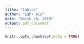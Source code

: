 ---
title: "tables"
author: "Laha Ale"
date: "March 18, 2019"
output: pdf_document
---

```{r setup, include=FALSE}
knitr::opts_chunk$set(echo = TRUE)
```

\begin{center}
\begin{table}
\caption{Significant table for SAR models}
 \begin{tabular}{||c c c c||} 
 \hline
 Variables & 25 precent SAR model & 50 precent SAR model & 75 precent SAR model \\ [0.5ex] 
 \hline
  HOVAL & YES & YES & YES \\ 
 \hline
  INC & YES & YES & YES \\ 
 \hline
  OPEN & NO & NO & NO \\ 
 \hline
  PLUMB & NO & NO & NO \\ 
 \hline
  DISCBD & YES & YES & NO \\ 
 \hline
  Lambda & NO & YES & YES \\ 
 \hline
\end{tabular}
\end{table}
\end{center}



\begin{center}
\begin{table}
\caption{Significant table for CAR models}
 \begin{tabular}{||c c c c||} 
 \hline
 Variables & 25 precent CAR model & 50 precent CAR model & 75 precent CAR model \\ [0.5ex] 
 \hline
  HOVAL & YES & YES & YES \\ 
 \hline
  INC & YES & YES & YES \\ 
 \hline
  OPEN & NO & NO & NO \\ 
 \hline
  PLUMB & NO & NO & NO \\ 
 \hline
  DISCBD & YES & YES & NO \\ 
 \hline
  Lambda & NO & YES & YES \\ 
 \hline
\end{tabular}
\end{table}
\end{center}
